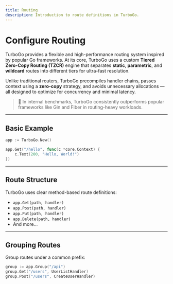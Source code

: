 ```yaml
---
title: Routing
description: Introduction to route definitions in TurboGo.
---
```


# Configure Routing

TurboGo provides a flexible and high-performance routing system inspired by popular Go frameworks.
At its core, TurboGo uses a custom **Tiered Zero-Copy Routing (TZCR)** engine that separates **static**, **parametric**, and **wildcard** routes into different tiers for ultra-fast resolution.

Unlike traditional routers, TurboGo precompiles handler chains, passes context using a **zero-copy** strategy, and avoids unnecessary allocations — all designed to optimize for concurrency and minimal latency.

> 🧪 In internal benchmarks, TurboGo consistently outperforms popular frameworks like Gin and Fiber in routing-heavy workloads.



---

##  Basic Example

```go
app := TurboGo.New()

app.Get("/hello", func(c *core.Context) {
    c.Text(200, "Hello, World!")
})
```

---

##  Route Structure

TurboGo uses clear method-based route definitions:

- `app.Get(path, handler)`
- `app.Post(path, handler)`
- `app.Put(path, handler)`
- `app.Delete(path, handler)`
- And more...

---

## Grouping Routes

Group routes under a common prefix:

```go
group := app.Group("/api")
group.Get("/users", UserListHandler)
group.Post("/users", CreateUserHandler)
```
